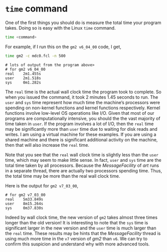 # `time` command

One of the first things you should do is measure the total time your program takes. Doing so is easy with the Linux `time` command. 

```bash
time <command>
```

For example, if I run this on the `gm2 v6_04_00` code, I get,

```bash
time gm2 -c mdc0.fcl -n 500
```

```
# lots of output from the program above>
# for gm2 v6_04_00
real	2m1.455s
user	2m1.518s
sys	    0m1.282s
```

The `real` time is the actual wall clock time the program took to complete. So when you issued the command, it took 2 minutes 1.45 seconds to run. The `user` and `sys` time represent how much time the machine's processors were spending on non-kernel functions and kernel functions respectively. Kernel functions involve low-level OS operations like I/O. Given that most of our programs are computationally intensive, you should the the vast majority of time taken in `user`. If the program involves a lot of I/O, then the `real` time may be significantly more than `user` time due to waiting for disk reads and writes. I am using a virtual machine for these examples. If you are using a shared machine and there is significant additional activity on the machine, then that will also increase the `real` time. 

Note that you see that the `real` wall clock time is slightly less than the `user` time, which may seem to make little sense. In fact, `user` and `sys` time are the total time taken by all processors. Because the _MessageFacility_ of _art_ runs in a separate thread, there are actually two processors spending time. Thus, the total time may be more than the real wall clock time. 

Here is the output for `gm2 v7_03_00`,

```
# for gm2 v7_03_00
real	5m33.849s
user	8m15.264s
sys	    0m37.830s
```

Indeed by wall clock time, the new version of `gm2` takes almost three times longer than the old version! It is interesting to note that the `sys` time is significant larger in the new version and the `user` time is much larger than the `real` time. These results may be hints that the _MessageFacility_ thread is using much more time in the `v7` version of _gm2_ than `v6`. We can try to confirm this suspicion and understand why with more advanced tools. 
